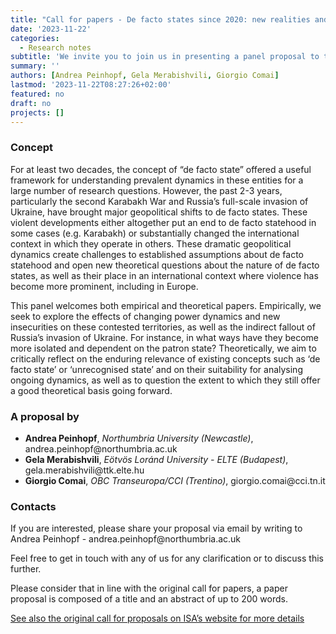 ```yaml
---
title: "Call for papers - De facto states since 2020: new realities and theory updates"
date: '2023-11-22'
categories:
  - Research notes
subtitle: 'We invite you to join us in presenting a panel proposal to the CEEISA-ISA Joint International Conference (Rijeka, 18-21 June 2024). We welcome fellow co-panelists, chair, and discussant. Deadline to join our proposal: 8 December 2023.'
summary: ''
authors: [Andrea Peinhopf, Gela Merabishvili, Giorgio Comai]
lastmod: '2023-11-22T08:27:26+02:00'
featured: no
draft: no
projects: []
---
```


### Concept

For at least two decades, the concept of “de facto state” offered a useful framework for understanding prevalent dynamics in these entities for a large number of research questions. However, the past 2-3 years, particularly the second Karabakh War and Russia’s full-scale invasion of Ukraine, have brought major geopolitical shifts to de facto states. These violent developments either altogether put an end to de facto statehood in some cases (e.g. Karabakh) or substantially changed the international context in which they operate in others. These dramatic geopolitical dynamics create challenges to established assumptions about de facto statehood and open new theoretical questions about the nature of de facto states, as well as their place in an international context where violence has become more prominent, including in Europe.

This panel welcomes both empirical and theoretical papers. Empirically, we seek to explore the effects of changing power dynamics and new insecurities on these contested territories, as well as the indirect fallout of Russia’s invasion of Ukraine. For instance, in what ways have they become more isolated and dependent on the patron state? Theoretically, we aim to critically reflect on the enduring relevance of existing concepts such as ‘de facto state’ or ‘unrecognised state’ and on their suitability for analysing ongoing dynamics, as well as to question the extent to which they still offer a good theoretical basis going forward.

### A proposal by

- __Andrea Peinhopf__, *Northumbria University (Newcastle)*, andrea.peinhopf@northumbria.ac.uk
- __Gela Merabishvili__, *Eötvös Loránd University - ELTE (Budapest)*, gela.merabishvili@ttk.elte.hu
- __Giorgio Comai__, *OBC Transeuropa/CCI (Trentino)*, giorgio.comai@cci.tn.it

### Contacts

If you are interested, please share your proposal via email by writing to Andrea Peinhopf - andrea.peinhopf@northumbria.ac.uk 

Feel free to get in touch with any of us for any clarification or to discuss this further.

Please consider that in line with the original call for papers, a paper proposal is composed of a title and an abstract of up to 200 words.

[See also the original call for proposals on ISA's website for more details](https://www.isanet.org/conferences/ISA-Rijeka-2024/Call)